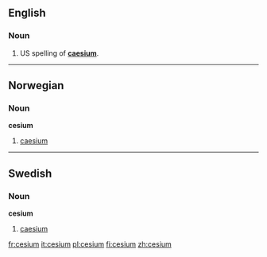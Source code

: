 ==English==
===Noun===
{{en-noun-unc}}

#US spelling of '''[[caesium]]'''.
<!--Put derived terms, translations, etc, at "caesium"-->

----

==Norwegian==
===Noun===
'''cesium'''

# [[caesium]]

----

==Swedish==
===Noun===
'''cesium'''

# [[caesium]]

[[fr:cesium]]
[[it:cesium]]
[[pl:cesium]]
[[fi:cesium]]
[[zh:cesium]]